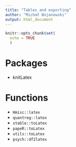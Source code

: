```yaml
---
title: "Tables and exporting"
author: "Michał Bojanowski"
output: html_document
---
```


```r
knitr::opts_chunk$set(
  echo = TRUE
  )
```

# Packages

- knitLatex

# Functions

- `Hmisc::latex`
- `quantreg::latex`
- `xtable::toLatex`
- `papeR::toLatex`
- `utils::toLatex`
- `psych::df2latex`

